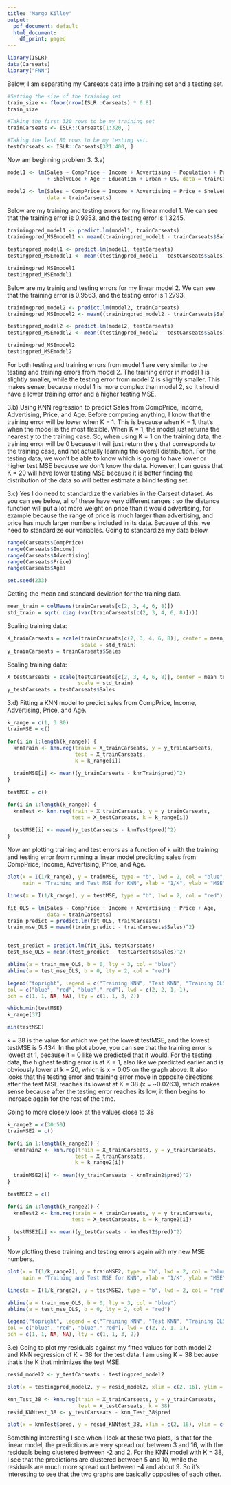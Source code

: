 ---
title: "Margo Killey"
output:
  pdf_document: default
  html_document:
    df_print: paged
---

```{r}
library(ISLR)
data(Carseats)
library("FNN")

```

Below, I am separating my Carseats data into a training set and a testing set. 
```{r}
#Setting the size of the training set 
train_size <- floor(nrow(ISLR::Carseats) * 0.8)
train_size

#Taking the first 320 rows to be my training set
trainCarseats <- ISLR::Carseats[1:320, ]

#Taking the last 80 rows to be my testing set. 
testCarseats <- ISLR::Carseats[321:400, ]

```

Now am beginning problem 3.
3.a) 
```{r}
model1 <- lm(Sales ~ CompPrice + Income + Advertising + Population + Price 
             + ShelveLoc + Age + Education + Urban + US, data = trainCarseats)

model2 <- lm(Sales ~ CompPrice + Income + Advertising + Price + ShelveLoc + Age,
             data = trainCarseats)
```
Below are my training and testing errors for my linear model 1. We can see that 
the training error is 0.9353, and the testing error is 1.3245. 
```{r}
trainingpred_model1 <- predict.lm(model1, trainCarseats)
trainingpred_MSEmodel1 <- mean((trainingpred_model1 - trainCarseats$Sales)^2)

testingpred_model1 <- predict.lm(model1, testCarseats)
testingpred_MSEmodel1 <- mean((testingpred_model1 - testCarseats$Sales)^2)

trainingpred_MSEmodel1
testingpred_MSEmodel1
```
Below are my trainig and testing errors for my linear model 2. We can see that the training error 
is 0.9563, and the testing error is 1.2793. 
```{r}
trainingpred_model2 <- predict.lm(model2, trainCarseats)
trainingpred_MSEmodel2 <- mean((trainingpred_model2 - trainCarseats$Sales)^2)

testingpred_model2 <- predict.lm(model2, testCarseats)
testingpred_MSEmodel2 <- mean((testingpred_model2 - testCarseats$Sales)^2)

trainingpred_MSEmodel2
testingpred_MSEmodel2
```
For both testing and training errors from model 1 are very similar to the testing and training
errors from model 2. The training error in model 1 is slightly smaller, while the testing error from model 2 is slightly smaller. This makes sense, because model 1 is
more complex than model 2, so it should have a lower training
error and a higher testing MSE. 

3.b) Using KNN regression to predict Sales from CompPrice, Income, Advertising, 
 Price, and Age. 
 Before computing anything, I know that the training error will be lower when K = 1.
 This is because when K = 1, that's when the model is the most flexible. When K = 1, 
 the model just returns the nearest y to the training case. So, when using K = 1 on 
 the training data, the training error will be 0 because it will just return the y
 that corresponds to the training case, and not actually learning the overall
 distribution. For the testing data, we won't be able to know which is going to have
 lower or higher test MSE because we don't know the data. However, I can guess that
 K = 20 will have lower testing MSE because it is better finding the distribution 
 of the data so will better estimate a blind testing set. 
 
3.c) Yes I do need to standardize the variables in the Carseat dataset. As you can see below, all of these 
 have very different ranges : so the distance function will put a lot more weight on price than it would 
 advertising, for example because the range of price is much larger than advertising, and price has much larger numbers included in its data. Because of this, we need to standardize our variables. 
 Going to standardize my data below. 

```{r}
range(Carseats$CompPrice)
range(Carseats$Income)
range(Carseats$Advertising)
range(Carseats$Price)
range(Carseats$Age)

set.seed(233)
```

Getting the mean and standard deviation for the training data. 
```{r}
mean_train = colMeans(trainCarseats[c(2, 3, 4, 6, 8)])
std_train = sqrt( diag (var(trainCarseats[c(2, 3, 4, 6, 8)])))
```
Scaling training data: 
```{r}
X_trainCarseats = scale(trainCarseats[c(2, 3, 4, 6, 8)], center = mean_train,
                        scale = std_train)
y_trainCarseats = trainCarseats$Sales
```
Scaling training data: 
```{r}
X_testCarseats = scale(testCarseats[c(2, 3, 4, 6, 8)], center = mean_train, 
                       scale = std_train)
y_testCarseats = testCarseats$Sales

```

3.d) Fitting a KNN model to predict sales from CompPrice, Income, Advertising, Price, and Age. 
```{r}

k_range = c(1, 3:80)
trainMSE = c() 

for(i in 1:length(k_range)) {
  knnTrain <- knn.reg(train = X_trainCarseats, y = y_trainCarseats,
                      test = X_trainCarseats, 
                      k = k_range[i])
  
  trainMSE[i] <- mean((y_trainCarseats - knnTrain$pred)^2)
}

testMSE = c()

for(i in 1:length(k_range)) {
  knnTest <- knn.reg(train = X_trainCarseats, y = y_trainCarseats, 
                     test = X_testCarseats, k = k_range[i])
  
  testMSE[i] <- mean((y_testCarseats - knnTest$pred)^2)
}
```
Now am plotting training and test errors as a function of k with the training and testing error from 
running a linear model predicting sales from CompPrice, Income, Advertising, Price, and Age. 
```{r}
plot(x = I(1/k_range), y = trainMSE, type = "b", lwd = 2, col = "blue", 
     main = "Training and Test MSE for KNN", xlab = "1/K", ylab = "MSE", ylim = (c(0, 10)))

lines(x = I(1/k_range), y = testMSE, type = "b", lwd = 2, col = "red")

fit_OLS = lm(Sales ~ CompPrice + Income + Advertising + Price + Age,
             data = trainCarseats)
train_predict = predict.lm(fit_OLS, trainCarseats)
train_mse_OLS = mean((train_predict - trainCarseats$Sales)^2)


test_predict = predict.lm(fit_OLS, testCarseats)
test_mse_OLS = mean((test_predict - testCarseats$Sales)^2)

abline(a = train_mse_OLS, b = 0, lty = 3, col = "blue")
abline(a = test_mse_OLS, b = 0, lty = 2, col = "red")

legend("topright", legend = c("Training KNN", "Test KNN", "Training OLS", "Test OLS"), cex = 0.75,
col = c("blue", "red", "blue"," red"), lwd = c(2, 2, 1, 1),
pch = c(1, 1, NA, NA), lty = c(1, 1, 3, 2))

which.min(testMSE)
k_range[37]

min(testMSE)
```
k = 38 is the value for which we get the lowest testMSE, and the lowest testMSE is 5.434. 
In the plot above, you can see that the training error is lowest at 1, because it = 0 like we predicted that it would. 
For the testing data, the highest testing error is at K = 1, also like we predicted earlier and is obviously lower at
k = 20, which is x = 0.05 on the graph above. It also looks that the testing error and training error move in opposite 
directions after the test MSE reaches its lowest at K = 38 (x = ~0.0263), which makes sense because after the testing
error reaches its low, it then begins to increase again for the rest of the time. 

Going to more closely look at the values close to 38

```{r}
k_range2 = c(30:50)
trainMSE2 = c() 

for(i in 1:length(k_range2)) {
  knnTrain2 <- knn.reg(train = X_trainCarseats, y = y_trainCarseats,
                      test = X_trainCarseats, 
                      k = k_range2[i])
  
  trainMSE2[i] <- mean((y_trainCarseats - knnTrain2$pred)^2)
}

testMSE2 = c()

for(i in 1:length(k_range2)) {
  knnTest2 <- knn.reg(train = X_trainCarseats, y = y_trainCarseats, 
                     test = X_testCarseats, k = k_range2[i])
  
  testMSE2[i] <- mean((y_testCarseats - knnTest2$pred)^2)
}
```
Now plotting these training and testing errors again with my new MSE numbers. 

```{r}
plot(x = I(1/k_range2), y = trainMSE2, type = "b", lwd = 2, col = "blue", 
     main = "Training and Test MSE for KNN", xlab = "1/K", ylab = "MSE", ylim = (c(3, 6)))

lines(x = I(1/k_range2), y = testMSE2, type = "b", lwd = 2, col = "red")

abline(a = train_mse_OLS, b = 0, lty = 3, col = "blue")
abline(a = test_mse_OLS, b = 0, lty = 2, col = "red")

legend("topright", legend = c("Training KNN", "Test KNN", "Training OLS", "Test OLS"), cex = 0.75,
col = c("blue", "red", "blue"," red"), lwd = c(2, 2, 1, 1),
pch = c(1, 1, NA, NA), lty = c(1, 1, 3, 2))
```

3.e) Going to plot my residuals against my fitted values for both model 2 and KNN regression of 
K = 38 for the test data. I am using K = 38 because that's the K that minimizes the test MSE. 
```{r}

resid_model2 <- y_testCarseats - testingpred_model2

plot(x = testingpred_model2, y = resid_model2, xlim = c(2, 16), ylim = c(-4, 14))

knn_Test_38 <- knn.reg(train = X_trainCarseats, y = y_trainCarseats, 
                       test = X_testCarseats, k = 38)
resid_KNNtest_38 <- y_testCarseats - knn_Test_38$pred

plot(x = knnTest$pred, y = resid_KNNtest_38, xlim = c(2, 16), ylim = c(-4, 14))

```

Something interesting I see when I look at these two plots, is that for the 
linear model, the predictions are very spread out between 3 and 16, with the 
residuals being clustered between -2 and 2. 
For the KNN model with K = 38, I see that the predictions are clustered between 
5 and 10, while the residuals are much more spread out between -4 and about 9.
So it's interesting to see that the two graphs are basically opposites of each
other. 

